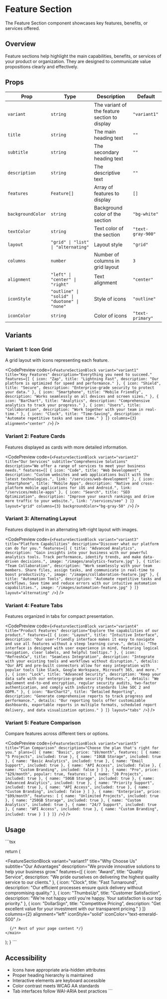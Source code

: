 # Feature Section

The Feature Section component showcases key features, benefits, or services offered.

## Overview

Feature sections help highlight the main capabilities, benefits, or services of your product or organization. They are designed to communicate value propositions clearly and effectively.

## Props

| Prop | Type | Description | Default |
|------|------|-------------|---------|
| `variant` | `string` | The variant of the feature section to display | `"variant1"` |
| `title` | `string` | The main heading text | `""` |
| `subtitle` | `string` | The secondary heading text | `""` |
| `description` | `string` | The descriptive text | `""` |
| `features` | `Feature[]` | Array of features to display | `[]` |
| `backgroundColor` | `string` | Background color of the section | `"bg-white"` |
| `textColor` | `string` | Text color of the section | `"text-gray-900"` |
| `layout` | `"grid" \| "list" \| "alternating"` | Layout style | `"grid"` |
| `columns` | `number` | Number of columns in grid layout | `3` |
| `alignment` | `"left" \| "center" \| "right"` | Text alignment | `"center"` |
| `iconStyle` | `"outline" \| "solid" \| "duotone" \| "none"` | Style of icons | `"outline"` |
| `iconColor` | `string` | Color of icons | `"text-primary"` |

## Variants

### Variant 1: Icon Grid

A grid layout with icons representing each feature.

<CodePreview
  code={`<FeatureSectionBlock
  variant="variant1"
  title="Key Features"
  description="Everything you need to succeed."
  features={[
    {
      icon: "Zap",
      title: "Lightning Fast",
      description: "Our platform is optimized for speed and performance."
    },
    {
      icon: "Shield",
      title: "Secure",
      description: "Enterprise-grade security to protect your data."
    },
    {
      icon: "Smartphone",
      title: "Mobile Friendly",
      description: "Works seamlessly on all devices and screen sizes."
    },
    {
      icon: "BarChart",
      title: "Analytics",
      description: "Comprehensive analytics to track your progress."
    },
    {
      icon: "Users",
      title: "Collaboration",
      description: "Work together with your team in real-time."
    },
    {
      icon: "Clock",
      title: "Time-Saving",
      description: "Automate repetitive tasks and save time."
    }
  ]}
  columns={3}
  alignment="center"
/>`}
/>

### Variant 2: Feature Cards

Features displayed as cards with more detailed information.

<CodePreview
  code={`<FeatureSectionBlock
  variant="variant2"
  title="Our Services"
  subtitle="Comprehensive Solutions"
  description="We offer a range of services to meet your business needs."
  features={[
    {
      icon: "Code",
      title: "Web Development",
      description: "Custom websites and web applications built with the latest technologies.",
      link: "/services/web-development"
    },
    {
      icon: "Smartphone",
      title: "Mobile Apps",
      description: "Native and cross-platform mobile applications for iOS and Android.",
      link: "/services/mobile-apps"
    },
    {
      icon: "Search",
      title: "SEO Optimization",
      description: "Improve your search rankings and drive more traffic to your website.",
      link: "/services/seo"
    }
  ]}
  layout="grid"
  columns={3}
  backgroundColor="bg-gray-50"
/>`}
/>

### Variant 3: Alternating Layout

Features displayed in an alternating left-right layout with images.

<CodePreview
  code={`<FeatureSectionBlock
  variant="variant3"
  title="Platform Capabilities"
  description="Discover what our platform can do for you."
  features={[
    {
      title: "Advanced Analytics",
      description: "Gain insights into your business with our powerful analytics tools. Track performance, identify trends, and make data-driven decisions.",
      image: "/images/analytics-feature.jpg"
    },
    {
      title: "Team Collaboration",
      description: "Work seamlessly with your team members. Share files, assign tasks, and communicate in real-time to boost productivity.",
      image: "/images/collaboration-feature.jpg"
    },
    {
      title: "Automation Tools",
      description: "Automate repetitive tasks and workflows. Save time and reduce errors with our intuitive automation capabilities.",
      image: "/images/automation-feature.jpg"
    }
  ]}
  layout="alternating"
/>`}
/>

### Variant 4: Feature Tabs

Features organized in tabs for compact presentation.

<CodePreview
  code={`<FeatureSectionBlock
  variant="variant4"
  title="Product Features"
  description="Explore the capabilities of our product."
  features={[
    {
      icon: "Layout",
      title: "Intuitive Interface",
      description: "Our user-friendly interface makes it easy to navigate and use all features without a steep learning curve.",
      details: "The interface is designed with user experience in mind, featuring logical navigation, clear labels, and helpful tooltips."
    },
    {
      icon: "RefreshCw",
      title: "Seamless Integration",
      description: "Integrate with your existing tools and workflows without disruption.",
      details: "Our API and pre-built connectors allow for easy integration with popular tools like Slack, Google Workspace, Microsoft 365, and more."
    },
    {
      icon: "Lock",
      title: "Advanced Security",
      description: "Keep your data safe with our enterprise-grade security features.",
      details: "We implement end-to-end encryption, regular security audits, two-factor authentication, and comply with industry standards like SOC 2 and GDPR."
    },
    {
      icon: "BarChart2",
      title: "Detailed Reporting",
      description: "Generate comprehensive reports to track progress and performance.",
      details: "Our reporting tools offer customizable dashboards, exportable reports in multiple formats, scheduled report delivery, and data visualization options."
    }
  ]}
  layout="tabs"
/>`}
/>

### Variant 5: Feature Comparison

Compare features across different tiers or options.

<CodePreview
  code={`<FeatureSectionBlock
  variant="variant5"
  title="Plan Comparison"
  description="Choose the plan that's right for you."
  plans={[
    {
      name: "Basic",
      price: "$9/month",
      features: [
        { name: "5 Projects", included: true },
        { name: "10GB Storage", included: true },
        { name: "Basic Analytics", included: true },
        { name: "Email Support", included: true },
        { name: "API Access", included: false },
        { name: "Custom Branding", included: false }
      ]
    },
    {
      name: "Pro",
      price: "$29/month",
      popular: true,
      features: [
        { name: "20 Projects", included: true },
        { name: "50GB Storage", included: true },
        { name: "Advanced Analytics", included: true },
        { name: "Priority Support", included: true },
        { name: "API Access", included: true },
        { name: "Custom Branding", included: false }
      ]
    },
    {
      name: "Enterprise",
      price: "$99/month",
      features: [
        { name: "Unlimited Projects", included: true },
        { name: "250GB Storage", included: true },
        { name: "Custom Analytics", included: true },
        { name: "24/7 Support", included: true },
        { name: "API Access", included: true },
        { name: "Custom Branding", included: true }
      ]
    }
  ]}
/>`}
/>

## Usage

\`\`\`tsx

  return (
    <main>
      <FeatureSectionBlock
        variant="variant1"
        title="Why Choose Us"
        subtitle="Our Advantages"
        description="We provide innovative solutions to help your business grow."
        features={[
          {
            icon: "Award",
            title: "Quality Service",
            description: "We pride ourselves on delivering the highest quality service to our clients."
          },
          {
            icon: "Clock",
            title: "Fast Turnaround",
            description: "Our efficient processes ensure quick delivery without compromising quality."
          },
          {
            icon: "ThumbsUp",
            title: "Customer Satisfaction",
            description: "We're not happy until you're happy. Your satisfaction is our top priority."
          },
          {
            icon: "DollarSign",
            title: "Competitive Pricing",
            description: "Get excellent value for your investment with our transparent pricing."
          }
        ]}
        columns={2}
        alignment="left"
        iconStyle="solid"
        iconColor="text-emerald-500"
      />
      
      {/* Rest of your page content */}
    </main>
  );
}
\`\`\`

## Accessibility

- Icons have appropriate aria-hidden attributes
- Proper heading hierarchy is maintained
- Interactive elements are keyboard accessible
- Color contrast meets WCAG AA standards
- Tab interfaces follow WAI-ARIA best practices
\`\`\`
